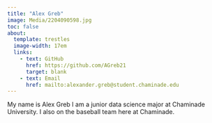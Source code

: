 ```yaml
---
title: "Alex Greb"
image: Media/2204090598.jpg
toc: false
about: 
  template: trestles
  image-width: 17em
  links:
    - text: GitHub
      href: https://github.com/AGreb21
      target: blank
    - text: Email
      href: mailto:alexander.greb@student.chaminade.edu
---
```


My name is Alex Greb I am a junior data science major at Chaminade University. I also on the baseball team here at Chaminade.
